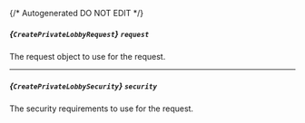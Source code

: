 {/* Autogenerated DO NOT EDIT  */}

##### *{`CreatePrivateLobbyRequest`}* `request`
The request object to use for the request.
<Collapsible openLabel={Labels.showProperties} closeLabel={Labels.hideProperties}>
    <CreatePrivateLobbyRequest/>
</Collapsible>

---
##### *{`CreatePrivateLobbySecurity`}* `security`
The security requirements to use for the request.
<Collapsible openLabel={Labels.showProperties} closeLabel={Labels.hideProperties}>
    <CreatePrivateLobbySecurity/>
</Collapsible>


